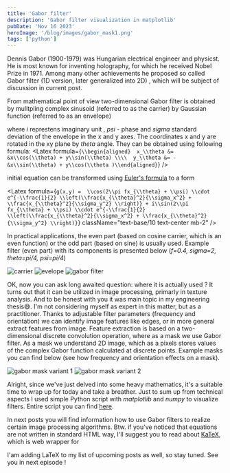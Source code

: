 ```yaml
---
title: 'Gabor filter'
description: 'Gabor filter visualization in matplotlib'
pubDate: 'Nov 16 2023'
heroImage: '/blog/images/gabor_mask1.png'
tags: ['python']
---
```



Dennis Gabor (1900-1979) was Hungarian electrical engineer and physicst. He is most known for inventing holography, for which
he received Nobel Prize in 1971. Among many other achievements he proposed so called Gabor filter (1D version, later generalized into 2D) , which will be subject of discussion
in current post.

From mathematical point of view two-dimensional Gabor filter is obtained by mulitpling complex sinusoid (referred to as the carrier) by Gaussian 
function (referred to as an envelope)

<Latex 
    formula='g(x,y) = e^{i (2\pi f x_{\theta} + \psi) } \times e^{-\frac{1}{2} \left(\frac{x_{\theta}^2}{\sigma_x^2} + \frac{x_{\theta}^2}{\sigma_y^2} \right)}' 
    className="text-center mb-1" 
/>

where <i>i</i> represtens imaginary unit , <i>psi</i> - phase and <i>sigma</i> standard deviation of the envelope in the x and y axes. The coordinates x and y are 
rotated in the xy plane by <i>theta</i> angle. They can be obtained using following formula:
<Latex formula={`
    \\begin{aligned} 
    x_\\theta &= &x\\cos(\\theta) + y\\sin(\\theta) \\\\ 
    y_\\theta &= - &x\\sin(\\theta) + y\\cos(\\theta )\\end{aligned}
    `}
/>

initial equation can be transformed using [Euler's formula](https://en.wikipedia.org/wiki/Euler%27s_formula) to a form

<Latex formula={` g(x,y) = 
    \\cos(2\\pi fx_{\\theta} + \\psi) \\cdot e^{-\\frac{1}{2} \\left(\\frac{x_{\\theta}^2}{\\sigma_x^2} + \\frac{x_{\\theta}^2}{\\sigma_y^2} \\right)}
    + i\\sin(2\\pi fx_{\\theta} + \\psi) \\cdot e^{-\\frac{1}{2} \\left(\\frac{x_{\\theta}^2}{\\sigma_x^2} + \\frac{x_{\\theta}^2}{\\sigma_y^2} \\right)}
    `}
    className="text-base/10 text-center mb-2"
/>

In practical applications, the even part (based on cosine carrier, which is an even function) or the odd part (based on sine) is usually used. Example filter (even part) with its 
components is presented below (<i>f=0.4, sigma=2, theta=pi/4, psi=pi/4</i>)

<div class="flex flex-col gap-2 items-center sm:flex-row justify-center [&>img]:grow [&>img]:h-[150px] sm:[&>img]:h-[250px]">
    <img alt="carrier" src="/blog/images/gabor_envelope.png" />
    <img alt="evelope" src="/blog/images/gabor_carrier.png" />
    <img alt="gabor filter" src="/blog/images/gabor_full.png" />
</div>

OK, now you can ask long awaited question: where it is actually used ? It turns out that it can be utilized in image processing, primarly in texture analysis. And to be honest with you 
it was main topic in my engineering thesis😅. I'm not considering myself as expert in this matter, but as a practitioner. Thanks to adjustable filter parameters (frequency and orientation) we can identify image features like edges, or in more general extract 
features from image. Feature extraction is based on a two-dimensional discrete convolution operation, where as a mask we use Gabor filter. As a mask we understand 2D image, which as a pixels stores values of the 
complex Gabor function calculated at discrete points. Example masks you can find below (see how frequency and orientation effects on a mask).

<div class="px-2 flex flex-col md:flex-row gap-2 items-center justify-center [&>img]:flex-grow">
    <img alt="gabor mask variant 1" src="/blog/images/gabor_mask1.png" />
    <img alt="gabor mask variant 2" src="/blog/images/gabor_mask2.png" />
</div>


Alright, since we've just delved into some heavy mathematics, it's a suitable time to wrap up for today and take a breather. Just to sum up from technical aspects I used simple Python 
script with <i>matplotlib</i> and <i>numpy</i> to visualize filters. Entire script you can find [here](/blog/assets/gabor.py).

In next posts you will find information how to use Gabor filters to 
realize certain image processing algorithms. Btw. if you've noticed that equations are not written in standard HTML way, 
I'll suggest you to read about [KaTeX](https://katex.org/), which is web wrapper for

<Latex formula='\LaTeX' />

I'am adding LaTeX to my list of upcoming posts as well, so stay tuned. See you in next episode !